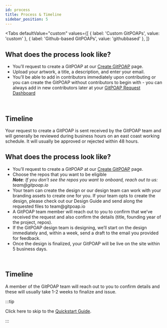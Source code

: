 ```yaml
---
id: process
title: Process & Timeline
sidebar_position: 5
---
```



<Tabs
  defaultValue="custom"
  values={[
    { label: 'Custom GitPOAPs', value: 'custom' },
    { label: 'Github-based GitPOAPs', value: 'githubbased' },
  ]}
>
  <TabItem value="custom">
<h2> What does the process look like? </h2>
<ul>
  <li>
    You’ll request to create a GitPOAP at our
    <a href="https://www.gitpoap.io/create/select-type"> Create GitPOAP</a> page.
  </li>
  <li>Upload your artwork, a title, a description, and enter your email.</li>
  <li>
    You’ll be able to add in contributors immediately upon contributing or you can create the
    GitPOAP without contributors to begin with - you can always add in new contributors later at
    your <a href="https://www.gitpoap.io/me/gitpoaps"> GitPOAP Request Dashboard</a>
  </li>
</ul>
<br />
<h2> Timeline </h2>
<p>
  Your request to create a GitPOAP is sent received by the GitPOAP team and will generally be
  reviewed during business hours on an east coast working schedule. It will usually be approved or rejected within 48 hours.
</p>

  </TabItem>
  <TabItem value="githubbased">
    <h2> What does the process look like? </h2>
<ul>
  <li>
    You’ll request to create a GitPOAP at our
    <a href="https://www.gitpoap.io/create/select-type"> Create GitPOAP</a> page.
  </li>
  <li>Choose the repos that you want to be eligible<br/>
  <i><b>Note</b>: If you don’t see the repos you want to onboard, reach out to us: team@gitpoap.io</i></li>
  <li>
    Your team can create the design or our design team can work with your branding assets to create one for you. If your team opts to create the design, please check out our Design Guide and send along the requested files to team@gitpoap.io
  </li>
  <li>A GitPOAP team member will reach out to you to confirm that we’ve received the request and also confirm the details (title, founding year of the project, repos).
  </li>
  <li>If the GitPOAP design team is designing, we’ll start on the design immediately and, within a week, send a draft to the email you provided for feedback.
  </li>
  <li>Once the design is finalized, your GitPOAP will be live on the site within 5 business days.
  </li>
</ul>
<br />
<h2> Timeline </h2>
<p>
  A member of the GitPOAP team will reach out to you to confirm details and these will usually take 1-2 weeks to finalize and issue.
</p>
  </TabItem>
</Tabs>

:::tip

Click here to skip to the [Quickstart Guide](#).

:::

